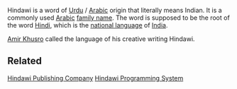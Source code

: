 Hindawi is a word of [[Urdu]] / [[Arabic]] origin that literally means Indian. It is a commonly used [[Arabic]] [[family name]]. The word is supposed to be the root of the word [[Hindi]], which is the [[national language]] of [[India]].

[[Amir Khusro]] called the language of his creative writing Hindawi.

{{stub}}

==Related==
[[Hindawi Publishing Company]]
[[Hindawi Programming System]]